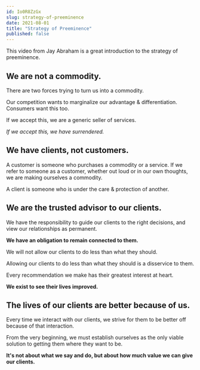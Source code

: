```yaml
---
id: Io0R8ZzGx
slug: strategy-of-preeminence
date: 2021-08-01
title: "Strategy of Preeminence"
published: false
---
```


This video from Jay Abraham is a great introduction to the strategy of preeminence.


<ResponsiveEmbed src='https://www.youtube.com/embed/2Gw14EJkzYs' allowfullscreen />

## We are not a commodity.

There are two forces trying to turn us into a commodity.

Our competition wants to marginalize our advantage & differentiation. Consumers want this too.

If we accept this, we are a generic seller of services.

*If we accept this, we have surrendered.*

## We have clients, not customers.

A customer is someone who purchases a commodity or a service. If we refer to someone as a customer, whether out loud or in our own thoughts, we are making ourselves a commodity.

A client is someone who is under the care & protection of another.

## We are the trusted advisor to our clients.

We have the responsibility to guide our clients to the right decisions, and view our relationships as permanent.

**We have an obligation to remain connected to them.**

We will not allow our clients to do less than what they should.

Allowing our clients to do less than what they should is a disservice to them.

Every recommendation we make has their greatest interest at heart.

**We exist to see their lives improved.**

## The lives of our clients are better because of us.

Every time we interact with our clients, we strive for them to be better off because of that interaction.

From the very beginning, we must establish ourselves as the only viable solution to getting them where they want to be.

**It's not about what we say and do, but about how much value we can give our clients.**